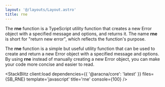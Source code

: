 ```yaml
---
layout: '@/layouts/Layout.astro'
title: rne
---
```



The **rne** function is a TypeScript utility function that creates a new Error object with a specified message and options, and returns it. The name **rne** is short for "return new error", which reflects the function's purpose.

The **rne** function is a simple but useful utility function that can be used to create and return a new Error object with a specified message and options. By using **rne** instead of manually creating a new Error object, you can make your code more concise and easier to read.

<StackBlitz
  client:load
  dependencies={{ '@aracna/core': 'latest' }}
  files={SB_RNE}
  template='javascript'
  title='rne'
  console={100}
/>
